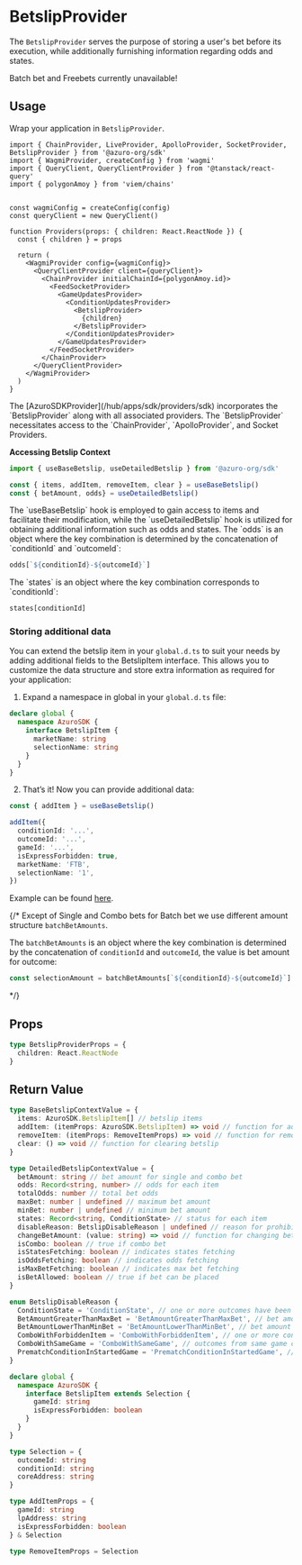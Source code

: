 
# BetslipProvider

The `BetslipProvider` serves the purpose of storing a user's bet before its execution, while additionally furnishing information regarding odds and states.

<Callout type="warning">
Batch bet and Freebets currently unavailable!
</Callout>

## Usage

Wrap your application in `BetslipProvider`.

```tsx {1, 20, 22}
import { ChainProvider, LiveProvider, ApolloProvider, SocketProvider, BetslipProvider } from '@azuro-org/sdk'
import { WagmiProvider, createConfig } from 'wagmi'
import { QueryClient, QueryClientProvider } from '@tanstack/react-query'
import { polygonAmoy } from 'viem/chains'


const wagmiConfig = createConfig(config)
const queryClient = new QueryClient() 

function Providers(props: { children: React.ReactNode }) {
  const { children } = props

  return (
    <WagmiProvider config={wagmiConfig}>
      <QueryClientProvider client={queryClient}> 
        <ChainProvider initialChainId={polygonAmoy.id}>
          <FeedSocketProvider>
            <GameUpdatesProvider>
              <ConditionUpdatesProvider>
                <BetslipProvider>
                  {children}
                </BetslipProvider>
              </ConditionUpdatesProvider>
            </GameUpdatesProvider>
          </FeedSocketProvider>
        </ChainProvider>
      </QueryClientProvider>
    </WagmiProvider>
  )
}
```

<Callout type="info">
  The [AzuroSDKProvider](/hub/apps/sdk/providers/sdk) incorporates the `BetslipProvider` along with all associated providers.
</Callout>

<Callout type="warning">
  The `BetslipProvider` necessitates access to the `ChainProvider`, `ApolloProvider`, and Socket Providers.
</Callout>

**Accessing Betslip Context**

```ts
import { useBaseBetslip, useDetailedBetslip } from '@azuro-org/sdk'

const { items, addItem, removeItem, clear } = useBaseBetslip()
const { betAmount, odds} = useDetailedBetslip()
```

<Callout type="info">
The `useBaseBetslip` hook is employed to gain access to items and facilitate their modification, while the `useDetailedBetslip` hook is utilized for obtaining additional information such as odds and states.
</Callout>

<Callout type="info">
The `odds` is an object where the key combination is determined by the concatenation of `conditionId` and `outcomeId`:

```ts
odds[`${conditionId}-${outcomeId}`]
```
</Callout>

<Callout type="info">
The `states` is an object where the key combination corresponds to `conditionId`:

```ts
states[conditionId]
```
</Callout>

### Storing additional data

You can extend the betslip item in your `global.d.ts` to suit your needs by adding additional fields to the BetslipItem interface. This allows you to customize the data structure and store extra information as required for your application:

1. Expand a namespace in global in your `global.d.ts` file:

```ts filename="global.d.ts"
declare global {
  namespace AzuroSDK {
    interface BetslipItem {
      marketName: string
      selectionName: string
    }
  }
}
```

2. That’s it! Now you can provide additional data:

```ts
const { addItem } = useBaseBetslip()

addItem({
  conditionId: '...',
  outcomeId: '...',
  gameId: '...',
  isExpressForbidden: true,
  marketName: 'FTB',
  selectionName: '1',
})
```

Example can be found [here](https://github.com/Azuro-protocol/example-app/blob/main/globals.d.ts#L8).

{/* <Callout type="info">
Except of Single and Combo bets for Batch bet we use different amount structure `batchBetAmounts`.

The `batchBetAmounts` is an object where the key combination is determined by the concatenation of `conditionId` and `outcomeId`, the value is bet amount for outcome:
```ts
const selectionAmount = batchBetAmounts[`${conditionId}-${outcomeId}`]
```
</Callout> */}

## Props

```ts
type BetslipProviderProps = {
  children: React.ReactNode
}
```

## Return Value

```ts
type BaseBetslipContextValue = {
  items: AzuroSDK.BetslipItem[] // betslip items
  addItem: (itemProps: AzuroSDK.BetslipItem) => void // function for adding new items
  removeItem: (itemProps: RemoveItemProps) => void // function for removing item from betslip
  clear: () => void // function for clearing betslip
}

type DetailedBetslipContextValue = {
  betAmount: string // bet amount for single and combo bet
  odds: Record<string, number> // odds for each item
  totalOdds: number // total bet odds
  maxBet: number | undefined // maximum bet amount
  minBet: number | undefined // minimum bet amount
  states: Record<string, ConditionState> // status for each item
  disableReason: BetslipDisableReason | undefined // reason for prohibiting the bet
  changeBetAmount: (value: string) => void // function for changing bet amount
  isCombo: boolean // true if combo bet
  isStatesFetching: boolean // indicates states fetching
  isOddsFetching: boolean // indicates odds fetching
  isMaxBetFetching: boolean // indicates max bet fetching
  isBetAllowed: boolean // true if bet can be placed
}

enum BetslipDisableReason {
  ConditionState = 'ConditionState', // one or more outcomes have been removed or suspended
  BetAmountGreaterThanMaxBet = 'BetAmountGreaterThanMaxBet', // bet amount exceeds max bet
  BetAmountLowerThanMinBet = 'BetAmountLowerThanMinBet', // bet amount lower than min bet
  ComboWithForbiddenItem = 'ComboWithForbiddenItem', // one or more conditions can't be used in combo
  ComboWithSameGame = 'ComboWithSameGame', // outcomes from same game can't be used in combo
  PrematchConditionInStartedGame = 'PrematchConditionInStartedGame', // pre-match item in started game
}

declare global {
  namespace AzuroSDK {
    interface BetslipItem extends Selection {
      gameId: string
      isExpressForbidden: boolean
    }
  }
}

type Selection = {
  outcomeId: string
  conditionId: string
  coreAddress: string
}

type AddItemProps = {
  gameId: string
  lpAddress: string
  isExpressForbidden: boolean
} & Selection

type RemoveItemProps = Selection
```
